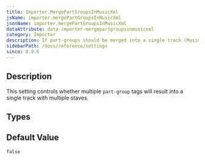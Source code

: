 ```yaml
---
title: Importer.MergePartGroupsInMusicXml
jsName: importer.mergePartGroupsInMusicXml
jsonName: importer.mergePartGroupsInMusicXml
dataAttribute: data-importer-mergepartgroupsinmusicxml
category: Importer
description: If part-groups should be merged into a single track (MusicXML).
sidebarPath: /docs/reference/settings
since: 0.9.6
---
```



## Description

This setting controls whether multiple `part-group` tags will result into a single track with multiple staves. 

<PropertyDescription metadata={metadata} />

## Types

<TypeTable>
    <TypeRow name="bool" />
</TypeTable>

## Default Value
`false`